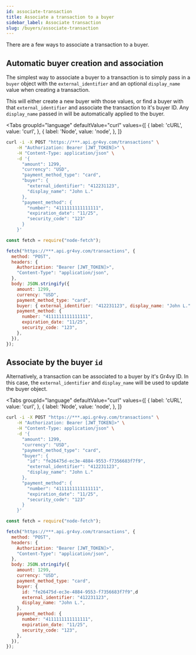 ```yaml
---
id: associate-transaction
title: Associate a transaction to a buyer
sidebar_label: Associate transaction
slug: /buyers/associate-transaction
---
```



There are a few ways to associate a transaction to a buyer.

## Automatic buyer creation and association

The simplest way to associate a buyer to a transaction is to simply pass in a
`buyer` object with the `external_identifier` and an optional `display_name`
value when creating a transaction.

This will either create a new buyer with those values, or find a buyer with that
`external_identifier` and associate the transaction to it's buyer ID. Any
`display_name` passed in will be automatically applied to the buyer.

<Tabs
  groupId="language"
  defaultValue="curl"
  values={[
    { label: 'cURL', value: 'curl', },
    { label: 'Node', value: 'node', },
  ]}
>
  <TabItem value="curl">

```bash
curl -i -X POST "https://***.api.gr4vy.com/transactions" \
    -H "Authorization: Bearer [JWT_TOKEN]>" \
    -H "Content-Type: application/json" \
    -d '{
      "amount": 1299,
      "currency": "USD",
      "payment_method_type": "card",
      "buyer": {
        "external_identifier": "412231123",
        "display_name": "John L."
      },
      "payment_method": {
        "number": "4111111111111111",
        "expiration_date": "11/25",
        "security_code": "123"
      }
    }'
```

  </TabItem>
  <TabItem value="node">

```js
const fetch = require("node-fetch");

fetch("https://***.api.gr4vy.com/transactions", {
  method: "POST",
  headers: {
    Authorization: "Bearer [JWT_TOKEN]>",
    "Content-Type": "application/json",
  },
  body: JSON.stringify({
    amount: 1299,
    currency: "USD",
    payment_method_type: "card",
    buyer: { external_identifier: "412231123", display_name: "John L." },
    payment_method: {
      number: "4111111111111111",
      expiration_date: "11/25",
      security_code: "123",
    },
  }),
});
```

  </TabItem>
</Tabs>

## Associate by the buyer `id`

Alternatively, a transaction can be associated to a buyer by it's Gr4vy ID. In
this case, the `external_identifier` and `display_name` will be used to update
the buyer object.

<Tabs
  groupId="language"
  defaultValue="curl"
  values={[
    { label: 'cURL', value: 'curl', },
    { label: 'Node', value: 'node', },
  ]}
>
  <TabItem value="curl">

```bash
curl -i -X POST "https://***.api.gr4vy.com/transactions" \
    -H "Authorization: Bearer [JWT_TOKEN]>" \
    -H "Content-Type: application/json" \
    -d '{
      "amount": 1299,
      "currency": "USD",
      "payment_method_type": "card",
      "buyer": {
        "id": "fe26475d-ec3e-4884-9553-f7356683f7f9",
        "external_identifier": "412231123",
        "display_name": "John L."
      },
      "payment_method": {
        "number": "4111111111111111",
        "expiration_date": "11/25",
        "security_code": "123"
      }
    }'
```

  </TabItem>
  <TabItem value="node">

```js
const fetch = require("node-fetch");

fetch("https://***.api.gr4vy.com/transactions", {
  method: "POST",
  headers: {
    Authorization: "Bearer [JWT_TOKEN]>",
    "Content-Type": "application/json",
  },
  body: JSON.stringify({
    amount: 1299,
    currency: "USD",
    payment_method_type: "card",
    buyer: {
      id: "fe26475d-ec3e-4884-9553-f7356683f7f9",d
      external_identifier: "412231123",
      display_name: "John L.",
    },
    payment_method: {
      number: "4111111111111111",
      expiration_date: "11/25",
      security_code: "123",
    },
  }),
});
```

  </TabItem>
</Tabs>
